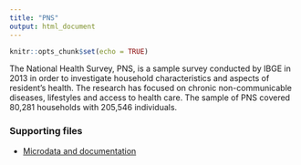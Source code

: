 ```yaml
---
title: "PNS"
output: html_document
---
```


```r
knitr::opts_chunk$set(echo = TRUE)
```

The National Health Survey, PNS, is a sample survey conducted by IBGE in 2013 in order to investigate household characteristics and aspects of resident’s health. The research has focused on chronic non-communicable diseases, lifestyles and access to health care. The sample of PNS covered 80,281 households with 205,546 individuals.

### Supporting files

  - [Microdata and documentation](https://www.ibge.gov.br/estatisticas/sociais/saude/9160-pesquisa-nacional-de-saude.html?=&t=microdados)

